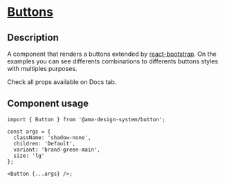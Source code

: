 
<Meta title="Components/Buttons/Buttons Docs" />

<h1 className="mb-32">
  <u>Buttons</u>
</h1>

<h2>Description </h2>
<p className="fs-16">
  A component that renders a buttons extended by <a href="https://react-bootstrap.github.io/">react-bootstrap</a>. On the examples you can
  see differents combinations to differents buttons styles with multiples purposes.
</p>
<p className="fs-16">Check all props available on Docs tab.</p>

<h2>Component usage</h2>

```tsx
import { Button } from '@ama-design-system/button';

const args = {
  className: 'shadow-none',
  children: 'Default',
  variant: 'brand-green-main',
  size: 'lg'
};

<Button {...args} />;
```
